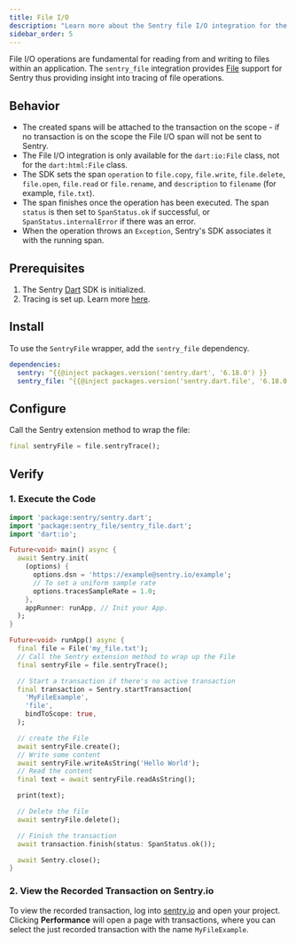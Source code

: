 ```yaml
---
title: File I/O
description: "Learn more about the Sentry file I/O integration for the Dart SDK."
sidebar_order: 5
---
```


File I/O operations are fundamental for reading from and writing to files within an application.
The `sentry_file` integration provides [File](https://api.dart.dev/stable/2.18.5/dart-io/File-class.html) support for Sentry thus providing insight into tracing of file operations.

## Behavior

- The created spans will be attached to the transaction on the scope - if no transaction is on the scope the File I/O span will not be sent to Sentry.
- The File I/O integration is only available for the `dart:io:File` class, not for the `dart:html:File` class.
- The SDK sets the span `operation` to `file.copy`, `file.write`, `file.delete`, `file.open`, `file.read` or `file.rename`, and `description` to `filename` (for example, `file.txt`).
- The span finishes once the operation has been executed. The span `status` is then set to `SpanStatus.ok` if successful, or `SpanStatus.internalError` if there was an error.
- When the operation throws an `Exception`, Sentry's SDK associates it with the running span.

## Prerequisites

1. The Sentry [Dart](/platforms/dart/#configure) SDK is initialized.
2. Tracing is set up. Learn more [here](/platforms/dart/tracing/).

## Install

To use the `SentryFile` wrapper, add the `sentry_file` dependency.

```yml {filename:pubspec.yaml}
dependencies:
  sentry: ^{{@inject packages.version('sentry.dart', '6.18.0') }}
  sentry_file: ^{{@inject packages.version('sentry.dart.file', '6.18.0') }}
```

## Configure

Call the Sentry extension method to wrap the file:

```dart
final sentryFile = file.sentryTrace();
```

## Verify

### 1. Execute the Code

```dart
import 'package:sentry/sentry.dart';
import 'package:sentry_file/sentry_file.dart';
import 'dart:io';

Future<void> main() async {
  await Sentry.init(
    (options) {
      options.dsn = 'https://example@sentry.io/example';
      // To set a uniform sample rate
      options.tracesSampleRate = 1.0;
    },
    appRunner: runApp, // Init your App.
  );
}

Future<void> runApp() async {
  final file = File('my_file.txt');
  // Call the Sentry extension method to wrap up the File
  final sentryFile = file.sentryTrace();

  // Start a transaction if there's no active transaction
  final transaction = Sentry.startTransaction(
    'MyFileExample',
    'file',
    bindToScope: true,
  );

  // create the File
  await sentryFile.create();
  // Write some content
  await sentryFile.writeAsString('Hello World');
  // Read the content
  final text = await sentryFile.readAsString();

  print(text);

  // Delete the file
  await sentryFile.delete();

  // Finish the transaction
  await transaction.finish(status: SpanStatus.ok());

  await Sentry.close();
}
```

### 2. View the Recorded Transaction on Sentry.io

To view the recorded transaction, log into [sentry.io](https://sentry.io) and open your project.
Clicking **Performance** will open a page with transactions, where you can select the just recorded transaction with the name `MyFileExample`.
